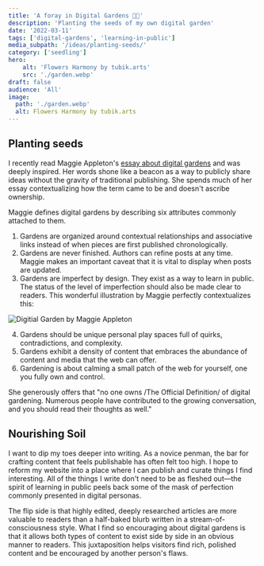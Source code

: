 ```yaml
---
title: 'A foray in Digital Gardens 👨‍🌾'
description: 'Planting the seeds of my own digital garden'
date: '2022-03-11'
tags: ['digital-gardens', 'learning-in-public']
media_subpath: '/ideas/planting-seeds/'
category: ['seedling']
hero:
    alt: 'Flowers Harmony by tubik.arts'
    src: './garden.webp'
draft: false
audience: 'All'
image:
  path: './garden.webp'
  alt: Flowers Harmony by tubik.arts
---
```


## Planting seeds

I recently read Maggie Appleton's [essay about digital gardens](https://maggieappleton.com/garden-history) and was deeply inspired. Her words shone like a beacon as a way to publicly share ideas without the gravity of traditional publishing. She spends much of her essay contextualizing how the term came to be and doesn't ascribe ownership.

Maggie defines digital gardens by describing six attributes commonly attached to them.

1. Gardens are organized around contextual relationships and associative links instead of when pieces are first published chronologically.
2. Gardens are never finished. Authors can refine posts at any time. Maggie makes an important caveat that it is vital to display when posts are updated.
3. Gardens are imperfect by design. They exist as a way to learn in public. The status of the level of imperfection should also be made clear to readers.
   This wonderful illustration by Maggie perfectly contextualizes this:

![Digitial Garden by Maggie Appleton](digital-garden.png)

4. Gardens should be unique personal play spaces full of quirks, contradictions, and complexity.
5. Gardens exhibit a density of content that embraces the abundance of content and media that the web can offer.
6. Gardening is about calming a small patch of the web for yourself, one you fully own and control.

She generously offers that "no one owns /The Official Definition/ of digital gardening. Numerous people have contributed to the growing conversation, and you should read their thoughts as well."

## Nourishing Soil

I want to dip my toes deeper into writing. As a novice penman, the bar for crafting content that feels publishable has often felt too high. I hope to reform my website into a place where I can publish and curate things I find interesting. All of the things I write don't need to be as fleshed out—the spirit of learning in public peels back some of the mask of perfection commonly presented in digital personas.

The flip side is that highly edited, deeply researched articles are more valuable to readers than a half-baked blurb written in a stream-of-consciousness style. What I find so encouraging about digital gardens is that it allows both types of content to exist side by side in an obvious manner to readers. This juxtaposition helps visitors find rich, polished content and be encouraged by another person's flaws.
